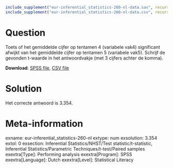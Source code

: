 ```{r, echo = FALSE, results = "hide"}
include_supplement("eur-inferential_statistics-260-nl-data.sav", recursive = TRUE)
include_supplement("eur-inferential_statistics-260-nl-data.csv", recursive = TRUE)
```

Question
========
Toets of het gemiddelde cijfer op tentamen 4 (variabele vak4) significant afwijkt van het gemiddelde cijfer op tentamen 5 (variabele vak5). Schrijf de gevonden t-waarde in het antwoordvakje (met 3 cijfers achter de komma).

**Download**: [SPSS file](eur-inferential_statistics-260-nl-data.sav), [CSV file](eur-inferential_statistics-260-nl-data.csv)


Solution
========
Het correcte antwoord is 3.354.


Meta-information
================
exname: eur-inferential_statistics-260-nl
extype: num
exsolution: 3.354
extol: 0
exsection: Inferential Statistics/NHST/Test statistic/t-statistic, Inferential Statistics/Parametric Techniques/t-test/Paired samples
exextra[Type]: Performing analysis
exextra[Program]: SPSS
exextra[Language]: Dutch
exextra[Level]: Statistical Literacy